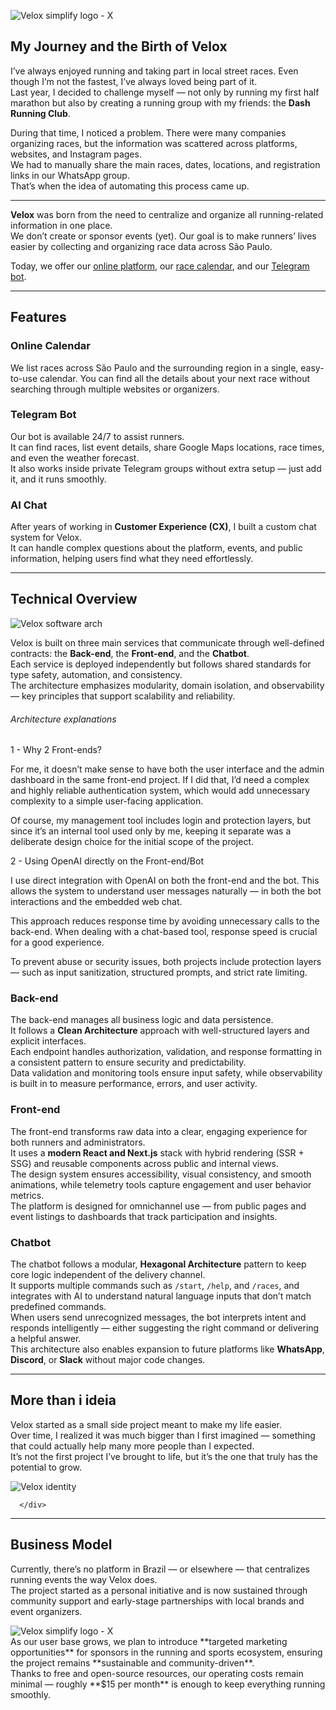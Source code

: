 <img
  src="/articles/velox-x-logo.png"
  alt="Velox simplify logo - X"
  className="w-full rounded-xl border border-muted"
/>
## My Journey and the Birth of Velox

I’ve always enjoyed running and taking part in local street races. Even though I’m not the fastest, I’ve always loved being part of it.  
Last year, I decided to challenge myself — not only by running my first half marathon but also by creating a running group with my friends: the **Dash Running Club**.

During that time, I noticed a problem. There were many companies organizing races, but the information was scattered across platforms, websites, and Instagram pages.  
We had to manually share the main races, dates, locations, and registration links in our WhatsApp group.  
That’s when the idea of automating this process came up.

---

**Velox** was born from the need to centralize and organize all running-related information in one place.  
We don’t create or sponsor events (yet). Our goal is to make runners’ lives easier by collecting and organizing race data across São Paulo.

Today, we offer our [online platform](http://www.veloxrunning.com), our [race calendar](http://www.veloxrunning.com/calendar), and our [Telegram bot](https://web.telegram.org/a/#8475526575).

---

## Features

### **Online Calendar**

We list races across São Paulo and the surrounding region in a single, easy-to-use
calendar. You can find all the details about your next race without searching through
multiple websites or organizers.

### **Telegram Bot**

Our bot is available 24/7 to assist runners.  
It can find races, list event details, share Google Maps locations, race times, and even the weather forecast.  
It also works inside private Telegram groups without extra setup — just add it, and it runs smoothly.

### **AI Chat**

After years of working in **Customer Experience (CX)**, I built a custom chat system for Velox.  
It can handle complex questions about the platform, events, and public information, helping users find what they need effortlessly.

---

## Technical Overview

<div className="mt-6 flex flex-col gap-6 md:flex-row md:items-start">
  <img
    src="/articles/velox-arch.png"
    alt="Velox software arch"
    className="w-full  rounded-xl"
  />

</div>

Velox is built on three main services that communicate through well-defined contracts: the **Back-end**, the **Front-end**, and the **Chatbot**.  
Each service is deployed independently but follows shared standards for type safety, automation, and consistency.  
The architecture emphasizes modularity, domain isolation, and observability — key principles that support scalability and reliability.

<h6 className="font-semibold uppercase text-lg">Architecture explanations</h6>
<div>

<div className=" flex flex-col gap-4">
<span className="font-semibold">
  1 - Why 2 Front-ends?
</span>

For me, it doesn’t make sense to have both the user interface and the
admin dashboard in the same front-end project. If I did that, I’d need
a complex and highly reliable authentication system, which would add
unnecessary complexity to a simple user-facing application.

Of course, my management tool includes login and protection layers,
but since it’s an internal tool used only by me, keeping it separate
was a deliberate design choice for the initial scope of the project.

</div>

<div className="py-6 flex flex-col gap-4">
<span className="font-semibold">
  2 - Using OpenAI directly on the Front-end/Bot
</span>

I use direct integration with OpenAI on both the front-end and the bot.
This allows the system to understand user messages naturally — in both
the bot interactions and the embedded web chat.

This approach reduces response time by avoiding unnecessary calls to
the back-end. When dealing with a chat-based tool, response speed is
crucial for a good experience.

To prevent abuse or security issues, both projects include protection
layers — such as input sanitization, structured prompts, and strict
rate limiting.

</div>

</div>

### **Back-end**

The back-end manages all business logic and data persistence.  
It follows a **Clean Architecture** approach with well-structured layers and explicit interfaces.  
Each endpoint handles authorization, validation, and response formatting in a consistent pattern to ensure security and predictability.  
Data validation and monitoring tools ensure input safety, while observability is built in to measure performance, errors, and user activity.

### **Front-end**

The front-end transforms raw data into a clear, engaging experience for both runners and administrators.  
It uses a **modern React and Next.js** stack with hybrid rendering (SSR + SSG) and reusable components across public and internal views.  
The design system ensures accessibility, visual consistency, and smooth animations, while telemetry tools capture engagement and user behavior metrics.  
The platform is designed for omnichannel use — from public pages and event listings to dashboards that track participation and insights.

### **Chatbot**

The chatbot follows a modular, **Hexagonal Architecture** pattern to keep core logic independent of the delivery channel.  
It supports multiple commands such as `/start`, `/help`, and `/races`, and integrates with AI to understand natural language inputs that don’t match predefined commands.  
When users send unrecognized messages, the bot interprets intent and responds intelligently — either suggesting the right command or delivering a helpful answer.  
This architecture also enables expansion to future platforms like **WhatsApp**, **Discord**, or **Slack** without major code changes.

---

## More than i ideia

Velox started as a small side project meant to make my life easier.  
Over time, I realized it was much bigger than I first imagined — something that could actually help many more people than I expected.  
It’s not the first project I’ve brought to life, but it’s the one that truly has the potential to grow.

<div className="mt-6 flex flex-col gap-6 md:flex-row md:items-start">
  <img
    src="/articles/velox-id.png"
    alt="Velox identity"
    className="w-full  rounded-xl border border-muted"
  />

  <div className="flex-1 space-y-4">
      <div className="space-y-2">
   
      </div>
  </div>
</div>

---

## Business Model

Currently, there’s no platform in Brazil — or elsewhere — that centralizes running events the way Velox does.  
The project started as a personal initiative and is now sustained through community support and early-stage partnerships with local brands and event organizers.

<div className="mt-6 flex flex-col gap-6 md:flex-row md:items-start">
  <img
    src="/articles/velox.png"
    alt="Velox simplify logo - X"
    className="w-full max-w-sm rounded-xl"
  />

  <div className="flex-1 space-y-4">
      <div className="space-y-2">
         As our user base grows, we plan to introduce **targeted marketing opportunities** for sponsors in the running and sports ecosystem, ensuring the project remains **sustainable and community-driven**.
      </div>
  </div>
</div>
Thanks to free and open-source resources, our operating costs remain minimal — roughly **$15 per month** is enough to keep everything running smoothly.
